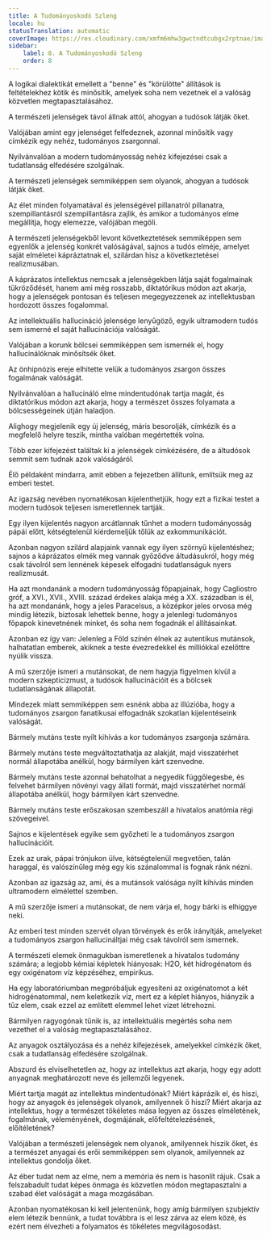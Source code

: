 ```yaml
---
title: A Tudományoskodó Szleng
locale: hu
statusTranslation: automatic
coverImage: https://res.cloudinary.com/xmfm6mhw3gwctndtcubgx2rptnae/image/upload/v1741354419/small_cover_la_gran_rebelion_28716e29d2.webp
sidebar:
    label: 8. A Tudományoskodó Szleng
    order: 8
---
```

A logikai dialektikát emellett a "benne" és "körülötte" állítások is feltételekhez kötik és minősítik, amelyek soha nem vezetnek el a valóság közvetlen megtapasztalásához.

A természeti jelenségek távol állnak attól, ahogyan a tudósok látják őket.

Valójában amint egy jelenséget felfedeznek, azonnal minősítik vagy címkézik egy nehéz, tudományos zsargonnal.

Nyilvánvalóan a modern tudományosság nehéz kifejezései csak a tudatlanság elfedésére szolgálnak.

A természeti jelenségek semmiképpen sem olyanok, ahogyan a tudósok látják őket.

Az élet minden folyamatával és jelenségével pillanatról pillanatra, szempillantásról szempillantásra zajlik, és amikor a tudományos elme megállítja, hogy elemezze, valójában megöli.

A természeti jelenségekből levont következtetések semmiképpen sem egyenlők a jelenség konkrét valóságával, sajnos a tudós elméje, amelyet saját elméletei kápráztatnak el, szilárdan hisz a következtetései realizmusában.

A káprázatos intellektus nemcsak a jelenségekben látja saját fogalmainak tükröződését, hanem ami még rosszabb, diktatórikus módon azt akarja, hogy a jelenségek pontosan és teljesen megegyezzenek az intellektusban hordozott összes fogalommal.

Az intellektuális hallucináció jelensége lenyűgöző, egyik ultramodern tudós sem ismerné el saját hallucinációja valóságát.

Valójában a korunk bölcsei semmiképpen sem ismernék el, hogy hallucinálóknak minősítsék őket.

Az önhipnózis ereje elhitette velük a tudományos zsargon összes fogalmának valóságát.

Nyilvánvalóan a hallucináló elme mindentudónak tartja magát, és diktatórikus módon azt akarja, hogy a természet összes folyamata a bölcsességeinek útján haladjon.

Alighogy megjelenik egy új jelenség, máris besorolják, címkézik és a megfelelő helyre teszik, mintha valóban megértették volna.

Több ezer kifejezést találtak ki a jelenségek címkézésére, de a áltudósok semmit sem tudnak azok valóságáról.

Élő példaként mindarra, amit ebben a fejezetben állítunk, említsük meg az emberi testet.

Az igazság nevében nyomatékosan kijelenthetjük, hogy ezt a fizikai testet a modern tudósok teljesen ismeretlennek tartják.

Egy ilyen kijelentés nagyon arcátlannak tűnhet a modern tudományosság pápái előtt, kétségtelenül kiérdemeljük tőlük az exkommunikációt.

Azonban nagyon szilárd alapjaink vannak egy ilyen szörnyű kijelentéshez; sajnos a káprázatos elmék meg vannak győződve áltudásukról, hogy még csak távolról sem lennének képesek elfogadni tudatlanságuk nyers realizmusát.

Ha azt mondanánk a modern tudományosság főpapjainak, hogy Cagliostro gróf, a XVI., XVII., XVIII. század érdekes alakja még a XX. században is él, ha azt mondanánk, hogy a jeles Paracelsus, a középkor jeles orvosa még mindig létezik, biztosak lehettek benne, hogy a jelenlegi tudományos főpapok kinevetnének minket, és soha nem fogadnák el állításainkat.

Azonban ez így van: Jelenleg a Föld színén élnek az autentikus mutánsok, halhatatlan emberek, akiknek a teste évezredekkel és milliókkal ezelőttre nyúlik vissza.

A mű szerzője ismeri a mutánsokat, de nem hagyja figyelmen kívül a modern szkepticizmust, a tudósok hallucinációit és a bölcsek tudatlanságának állapotát.

Mindezek miatt semmiképpen sem esnénk abba az illúzióba, hogy a tudományos zsargon fanatikusai elfogadnák szokatlan kijelentéseink valóságát.

Bármely mutáns teste nyílt kihívás a kor tudományos zsargonja számára.

Bármely mutáns teste megváltoztathatja az alakját, majd visszatérhet normál állapotába anélkül, hogy bármilyen kárt szenvedne.

Bármely mutáns teste azonnal behatolhat a negyedik függőlegesbe, és felvehet bármilyen növényi vagy állati formát, majd visszatérhet normál állapotába anélkül, hogy bármilyen kárt szenvedne.

Bármely mutáns teste erőszakosan szembeszáll a hivatalos anatómia régi szövegeivel.

Sajnos e kijelentések egyike sem győzheti le a tudományos zsargon hallucinációit.

Ezek az urak, pápai trónjukon ülve, kétségtelenül megvetően, talán haraggal, és valószínűleg még egy kis szánalommal is fognak ránk nézni.

Azonban az igazság az, ami, és a mutánsok valósága nyílt kihívás minden ultramodern elmélettel szemben.

A mű szerzője ismeri a mutánsokat, de nem várja el, hogy bárki is elhiggye neki.

Az emberi test minden szervét olyan törvények és erők irányítják, amelyeket a tudományos zsargon hallucináltjai még csak távolról sem ismernek.

A természeti elemek önmagukban ismeretlenek a hivatalos tudomány számára; a legjobb kémiai képletek hiányosak: H2O, két hidrogénatom és egy oxigénatom víz képzéséhez, empirikus.

Ha egy laboratóriumban megpróbáljuk egyesíteni az oxigénatomot a két hidrogénatommal, nem keletkezik víz, mert ez a képlet hiányos, hiányzik a tűz elem, csak ezzel az említett elemmel lehet vizet létrehozni.

Bármilyen ragyogónak tűnik is, az intellektuális megértés soha nem vezethet el a valóság megtapasztalásához.

Az anyagok osztályozása és a nehéz kifejezések, amelyekkel címkézik őket, csak a tudatlanság elfedésére szolgálnak.

Abszurd és elviselhetetlen az, hogy az intellektus azt akarja, hogy egy adott anyagnak meghatározott neve és jellemzői legyenek.

Miért tartja magát az intellektus mindentudónak? Miért káprázik el, és hiszi, hogy az anyagok és jelenségek olyanok, amilyennek ő hiszi? Miért akarja az intellektus, hogy a természet tökéletes mása legyen az összes elméletének, fogalmának, véleményének, dogmájának, előfeltételezésének, előítéletének?

Valójában a természeti jelenségek nem olyanok, amilyennek hiszik őket, és a természet anyagai és erői semmiképpen sem olyanok, amilyennek az intellektus gondolja őket.

Az éber tudat nem az elme, nem a memória és nem is hasonlít rájuk. Csak a felszabadult tudat képes önmaga és közvetlen módon megtapasztalni a szabad élet valóságát a maga mozgásában.

Azonban nyomatékosan ki kell jelentenünk, hogy amíg bármilyen szubjektív elem létezik bennünk, a tudat továbbra is el lesz zárva az elem közé, és ezért nem élvezheti a folyamatos és tökéletes megvilágosodást.

